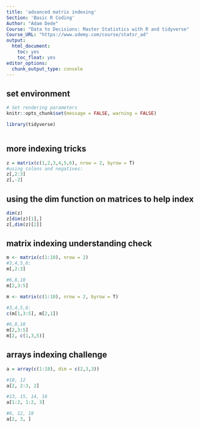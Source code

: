 ```yaml
---
title: 'advanced matrix indexing'
Section: 'Basic R Coding'
Author: "Adam Dede"
Course: "Data to Decisions: Master Statistics with R and tidyverse"
Course_URL: "https://www.udemy.com/course/statsr_ad" 
output:
  html_document:
    toc: yes
    toc_float: yes
editor_options:
  chunk_output_type: console
---
```



## set environment

```r

# Set rendering parameters
knitr::opts_chunk$set(message = FALSE, warning = FALSE)

library(tidyverse)



```
## more indexing tricks 
```r
z = matrix(c(1,2,3,4,5,6), nrow = 2, byrow = T)
#using colons and negatives: 
z[,2:3]
z[,-2]


```
## using the dim function on matrices to help index
```r
dim(z)
z[dim(z)[1],]
z[,dim(z)[2]]

```
## matrix indexing understanding check
```r
m <- matrix(c(1:10), nrow = 2)
#3,4,5,6: 
m[,2:3]

#6,8,10
m[2,3:5]

m <- matrix(c(1:10), nrow = 2, byrow = T)

#3,4,5,6: 
c(m[1,3:5], m[2,1])

#6,8,10
m[2,3:5]
m[2, c(1,3,5)]


```

## arrays indexing challenge
```r
a = array(c(1:18), dim = c(2,3,3))

#10, 12
a[2, 2:3, 2]

#13, 15, 14, 16
a[1:2, 1:2, 3]

#6, 12, 18
a[2, 3, ]




```


